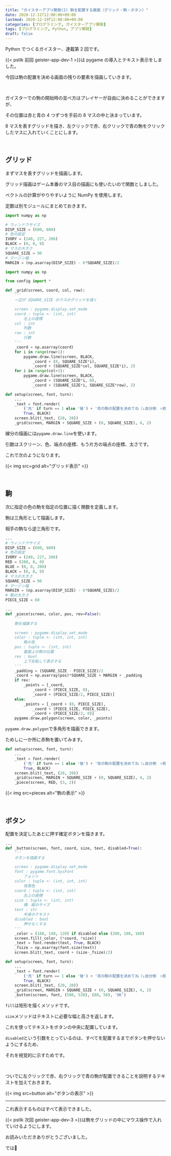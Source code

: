 ```yaml
---
title: "ガイスターアプリ開発(2) 駒を配置する画面（グリッド・駒・ボタン）"
date: 2020-12-11T12:00:00+09:00
lastmod: 2020-12-19T12:00:00+09:00
categories: [プログラミング, ガイスターアプリ開発]
tags: [プログラミング, Python, アプリ開発]
draft: false
---
```


Python でつくるガイスター、連載第 2 回です。

{{< pstlk 前回 geister-app-dev-1 >}}は pygame の導入とテキスト表示をしました。

今回は駒の配置を決める画面の残りの要素を描画していきます。

<!--more-->

<br/>

ガイスターでの駒の開始時の並べ方はプレイヤーが自由に決めることができますが、

その位置は赤と青の 4 つずつを手前の 8 マスの中と決まっています。

8 マスを表すグリッドを描き、左クリックで赤、右クリックで青の駒をクリックしたマスに入れていくことにします。

<br/>

## グリッド

まずマスを表すグリッドを描画します。

グリッド描画はゲーム本番のマス目の描画にも使いたいので関数としました。

ベクトルの計算がやりやすいように NumPy を使用します。

定数は別モジュールにまとめておきます。

```py {name="config.py"}
import numpy as np

# ウィンドウサイズ
DISP_SIZE = (600, 600)
# 色の設定
IVORY = (240, 227, 206)
BLACK = (0, 0, 0)
# マスの大きさ
SQUARE_SIZE = 90
# マージン幅
MARGIN = (np.asarray(DISP_SIZE) - 6*SQUARE_SIZE)/2
```

```py {name="draw.py", hl_lines=["5-25", 33]}
import numpy as np

from config import *

def _grid(screen, coord, col, row):
    '''
    一辺が SQUARE_SIZE のマスのグリッドを描く

    screen : pygame.display.set_mode
    coord : tuple <- (int, int)
        左上の座標
    col : int
        列数
    row : int
        行数
    '''
    _coord = np.asarray(coord)
    for i in range(row+1):
        pygame.draw.line(screen, BLACK,
            _coord + (0, SQUARE_SIZE*i),
            _coord + (SQUARE_SIZE*col, SQUARE_SIZE*i), 2)
    for i in range(col+1):
        pygame.draw.line(screen, BLACK,
            _coord + (SQUARE_SIZE*i, 0),
            _coord + (SQUARE_SIZE*i, SQUARE_SIZE*row), 2)

def setup(screen, font, turn):
    ...
    _text = font.render(
        ('先' if turn == 1 else '後') + '攻の駒の配置を決めてね（↓自分側　↑相手側）',
        True, BLACK)
    screen.blit(_text, (20, 20))
    _grid(screen, MARGIN + SQUARE_SIZE + (0, SQUARE_SIZE), 4, 2)
```

線分の描画には`pygame.draw.line`を使います。

引数はスクリーン、色、端点の座標、もう片方の端点の座標、太さです。

これで次のようになります。

{{< img src=grid alt="グリッド表示" >}}

<br/>

## 駒

次に指定の色の駒を指定の位置に描く関数を定義します。

駒は三角形として描画します。

相手の駒なら逆三角形です。

```py {name="config.py", hl_lines=["6-7", "13-14"]}
...
# ウィンドウサイズ
DISP_SIZE = (600, 600)
# 色の設定
IVORY = (240, 227, 206)
RED = (200, 0, 0)
BLUE = (0, 0, 200)
BLACK = (0, 0, 0)
# マスの大きさ
SQUARE_SIZE = 90
# マージン幅
MARGIN = (np.asarray(DISP_SIZE) - 6*SQUARE_SIZE)/2
# 駒の大きさ
PIECE_SIZE = 60
```

```py {name="draw.py"}
...
def _piece(screen, color, pos, rev=False):
    '''
    駒を描画する

    screen : pygame.display.set_mode
    color : tuple <- (int, int, int)
        駒の色
    pos : tuple <- (int, int)
        盤面上の駒の位置
    rev : bool
        上下反転して表示する
    '''
    _padding = (SQUARE_SIZE - PIECE_SIZE)/2
    _coord = np.asarray(pos)*SQUARE_SIZE + MARGIN + _padding
    if rev:
        _points = [_coord,
            _coord + (PIECE_SIZE, 0),
            _coord + (PIECE_SIZE/2, PIECE_SIZE)]
    else:
        _points = [_coord + (0, PIECE_SIZE),
            _coord + (PIECE_SIZE, PIECE_SIZE),
            _coord + (PIECE_SIZE/2, 0)]
    pygame.draw.polygon(screen, color, _points)
```

`pygame.draw.polygon`で多角形を描画できます。

ためしに一か所に赤駒を置いてみます。

```py {name="draw.py", hl_lines=[8]}
def setup(screen, font, turn):
    ...
    _text = font.render(
        ('先' if turn == 1 else '後') + '攻の駒の配置を決めてね（↓自分側　↑相手側）',
        True, BLACK)
    screen.blit(_text, (20, 20))
    _grid(screen, MARGIN + SQUARE_SIZE + (0, SQUARE_SIZE), 4, 2)
    _piece(screen, RED, (3, 2))
```

{{< img src=pieces alt="駒の表示" >}}

<br/>

## ボタン

配置を決定したあとに押す確定ボタンを描きます。

```py {name="draw.py", hl_lines=["2-24", 33]}
...
def _button(screen, font, coord, size, text, disabled=True):
    '''
    ボタンを描画する

    screen : pygame.display.set_mode
    font : pygame.font.SysFont
        フォント
    color : tuple <- (int, int, int)
        背景色
    coord : tuple <- (int, int)
        左上の座標
    size : tuple <- (int, int)
        横、縦のサイズ
    text : str
        中身のテキスト
    disabled : bool
        押せなくする
    '''
    _color = (160, 140, 120) if disabled else (200, 180, 160)
    screen.fill(_color, (*coord, *size))
    _text = font.render(text, True, BLACK)
    _fsize = np.asarray(font.size(text))
    screen.blit(_text, coord + (size-_fsize)/2)

def setup(screen, font, turn):
    ...
    _text = font.render(
        ('先' if turn == 1 else '後') + '攻の駒の配置を決めてね（↓自分側　↑相手側）',
        True, BLACK)
    screen.blit(_text, (20, 20))
    _grid(screen, MARGIN + SQUARE_SIZE + (0, SQUARE_SIZE), 4, 2)
    _button(screen, font, (500, 530), (80, 50), 'OK')
```

`fill`は矩形を描くメソッドです。

`size`メソッドはテキストに必要な幅と高さを返します。

これを使ってテキストをボタンの中央に配置しています。

`disabled`という引数をとっているのは、すべてを配置するまでボタンを押せないようにするため、

それを視覚的に示すためです。

<br/>

ついでに左クリックで赤、右クリックで青の駒が配置できることを説明するテキストを加えておきます。

{{< img src=button alt="ボタンの表示" >}}

---

これ表示するものはすべて表示できました。

{{< pstlk 次回 geister-app-dev-3 >}}は駒をグリッドの中にマウス操作で入れていけるようにします。

お読みいただきありがとうございました。

では:wave:
